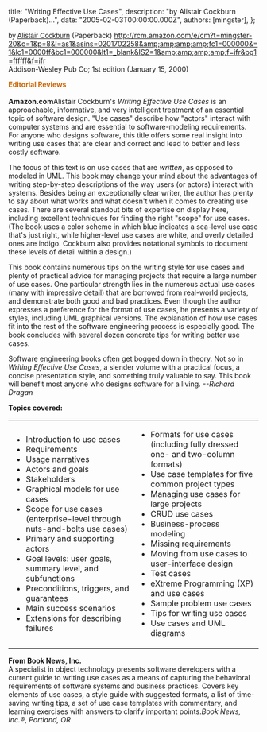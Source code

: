 
  title: "Writing Effective Use Cases",
  description: "by Alistair Cockburn (Paperback)...",
  date: "2005-02-03T00:00:00.000Z",
  authors: [mingster],
};

<p><span style="font-family:verdana, arial, helvetica;">by <u>Alistair Cockburn</u></span> (Paperback) <a href="http://rcm.amazon.com/e/cm?t=mingster-20&#038;o=1&#038;p=8&#038;l=as1&#038;asins=0201702258&#038;amp;amp;amp;amp;fc1=000000&#038;=1&#038;lc1=0000ff&#038;bc1=000000&#038;lt1=_blank&#038;IS2=1&#038;amp;amp;amp;amp;f=ifr&#038;bg1=ffffff&#038;f=ifr">http://rcm.amazon.com/e/cm?t=mingster-20&#038;o=1&#038;p=8&#038;l=as1&#038;asins=0201702258&#038;amp;amp;amp;amp;fc1=000000&#038;=1&#038;lc1=0000ff&#038;bc1=000000&#038;lt1=_blank&#038;IS2=1&#038;amp;amp;amp;amp;f=ifr&#038;bg1=ffffff&#038;f=ifr</a><br />Addison-Wesley Pub Co; 1st edition (January 15, 2000) </p>
<p><strong><span style="font-size:100%;color:#cc6600;">Editorial Reviews<br /></span></strong><br /><strong>Amazon.com</strong>Alistair Cockburn's <i>Writing Effective Use Cases</i> is an approachable, informative, and very intelligent treatment of an essential topic of software design. "Use cases" describe how "actors" interact with computer systems and are essential to software-modeling requirements. For anyone who designs software, this title offers some real insight into writing use cases that are clear and correct and lead to better and less costly software.
<p>The focus of this text is on use cases that are <i>written</i>, as opposed to modeled in UML. This book may change your mind about the advantages of writing step-by-step descriptions of the way users (or actors) interact with systems. Besides being an exceptionally clear writer, the author has plenty to say about what works and what doesn't when it comes to creating use cases. There are several standout bits of expertise on display here, including excellent techniques for finding the right "scope" for use cases. (The book uses a color scheme in which blue indicates a sea-level use case that's just right, while higher-level use cases are white, and overly detailed ones are indigo. Cockburn also provides notational symbols to document these levels of detail within a design.) </p>
<p>This book contains numerous tips on the writing style for use cases and plenty of practical advice for managing projects that require a large number of use cases. One particular strength lies in the numerous actual use cases (many with impressive detail) that are borrowed from real-world projects, and demonstrate both good and bad practices. Even though the author expresses a preference for the format of use cases, he presents a variety of styles, including UML graphical versions. The explanation of how use cases fit into the rest of the software engineering process is especially good. The book concludes with several dozen concrete tips for writing better use cases. </p>
<p>Software engineering books often get bogged down in theory. Not so in <i>Writing Effective Use Cases</i>, a slender volume with a practical focus, a concise presentation style, and something truly valuable to say. This book will benefit most anyone who designs software for a living. <i>--Richard Dragan</i> </p>
<p>
<p><b>Topics covered:</b><br />
<table cellspacing="2" border="0">
<tbody>
<tr>
<td>
<ul />
<li>Introduction to use cases</li>
<li>Requirements</li>
<li>Usage narratives</li>
<li>Actors and goals</li>
<li>Stakeholders</li>
<li>Graphical models for use cases</li>
<li>Scope for use cases (enterprise-level through nuts-and-bolts use cases)</li>
<li>Primary and supporting actors</li>
<li>Goal levels: user goals, summary level, and subfunctions</li>
<li>Preconditions, triggers, and guarantees</li>
<li>Main success scenarios</li>
<li>Extensions for describing failures </li>
<p></td>
<td>
<ul />
<li>Formats for use cases (including fully dressed one- and two-column formats)</li>
<li>Use case templates for five common project types</li>
<li>Managing use cases for large projects</li>
<li>CRUD use cases</li>
<li>Business-process modeling</li>
<li>Missing requirements</li>
<li>Moving from use cases to user-interface design</li>
<li>Test cases</li>
<li>eXtreme Programming (XP) and use cases</li>
<li>Sample problem use cases</li>
<li>Tips for writing use cases</li>
<li>Use cases and UML diagrams </li>
</td>
</tr>
</tbody>
</table>
<p><b>From Book News, Inc.</b><br />A specialist in object technology presents software developers with a current guide to writing use cases as a means of capturing the behavioral requirements of software systems and business practices. Covers key elements of use cases, a style guide with suggested formats, a list of time-saving writing tips, a set of use case templates with commentary, and learning exercises with answers to clarify important points.<i>Book News, Inc.®, Portland, OR</i></p>
